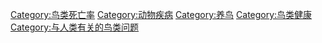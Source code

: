 {{Commonscat|Diseases and disorders of birds}}

[[Category:鸟类死亡率|Category:鸟类死亡率]]
[[Category:动物疾病|Category:动物疾病]]
[[Category:养鸟|Category:养鸟]]
[[Category:鸟类健康|Category:鸟类健康]]
[[Category:与人类有关的鸟类问题|Category:与人类有关的鸟类问题]]